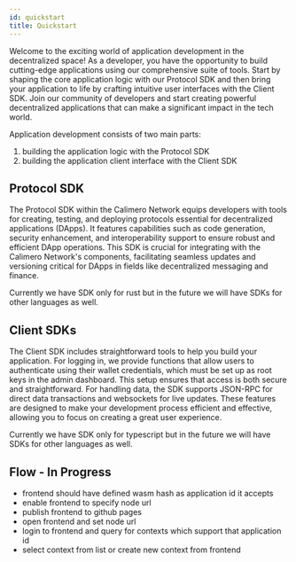 ```yaml
---
id: quickstart
title: Quickstart
---
```


Welcome to the exciting world of application development in the decentralized space! As a developer, you have the opportunity to build cutting-edge applications using our comprehensive suite of tools. Start by shaping the core application logic with our Protocol SDK and then bring your application to life by crafting intuitive user interfaces with the Client SDK. Join our community of developers and start creating powerful decentralized applications that can make a significant impact in the tech world.

Application development consists of two main parts:

1. building the application logic with the Protocol SDK
2. building the application client interface with the Client SDK

## Protocol SDK

The Protocol SDK within the Calimero Network equips developers with tools for creating, testing, and deploying protocols essential for decentralized applications (DApps). It features capabilities such as code generation, security enhancement, and interoperability support to ensure robust and efficient DApp operations. This SDK is crucial for integrating with the Calimero Network's components, facilitating seamless updates and versioning critical for DApps in fields like decentralized messaging and finance.

Currently we have SDK only for rust but in the future we will have SDKs for other languages as well.

## Client SDKs

The Client SDK includes straightforward tools to help you build your application. For logging in, we provide functions that allow users to authenticate using their wallet credentials, which must be set up as root keys in the admin dashboard. This setup ensures that access is both secure and straightforward. For handling data, the SDK supports JSON-RPC for direct data transactions and websockets for live updates. These features are designed to make your development process efficient and effective, allowing you to focus on creating a great user experience.

Currently we have SDK only for typescript but in the future we will have SDKs for other languages as well.

## Flow - In Progress

- frontend should have defined wasm hash as application id it accepts
- enable frontend to specify node url
- publish frontend to github pages
- open frontend and set node url
- login to frontend and query for contexts which support that application id
- select context from list or create new context from frontend
